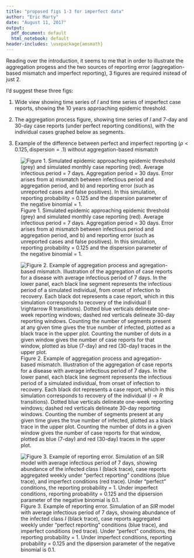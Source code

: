 ```yaml
---
title: "proposed figs 1-3 for imperfect data"
author: "Eric Marty"
date: "August 11, 2017"
output:
  pdf_document: default
  html_notebook: default
header-includes: \usepackage{amsmath}
---
```


Reading over the introduction, it seems to me that in order to illustrate the aggregation progess and the two sources of reporting error (aggregation-based mismatch and imperfect reporting), 3 figures are required instead of just 2.  

I'd suggest these three figs:

1. Wide view showing time series of $I$ and time series of imperfect case reports, showing the 10 years approaching epidemic threshold.

2. The aggregation process figure, showing time series of $I$ and 7-day and 30-day case reports (under perfect reporting conditions), with the individual cases graphed below as segments.

3. Example of the difference between perfect and imperfect reporting $(\rho < 0.125, \text{dispersion} = .1)$ without aggregation-based mismatch


![Figure 1. Simulated epidemic approaching epidemic threshold (grey) and simulated monthly case reporting (red). Average infectious period = 7 days.  Aggregation period = 30 days.  Error arises from a) mismatch between infectious period and aggregation period, and b) and reporting error (such as unreported cases and false positives).  In this simulation, reporting probability = 0.125 and the dispersion parameter of the negative binomial = 1.](./output/plots/fig1.pdf.png)


![Figure 2. Example of aggregation process and agregation-based mismatch.  Illustration of the aggregation of case reports for a disease with average infectious period of 7 days.  In the lower panel, each black line segment represents the infectious period of a simulated individual, from onset of infection to recovery.  Each black dot represents a case report, which in this simulation corresponds to recovery of the individual ($I \rightarrow R$ transitions).  Dotted blue verticals delineate one-week reporting windows; dashed red verticals delineate 30-day reporting windows.  Counting the number of segments present at any given time gives the true number of infected, plotted as a black trace in the upper plot.  Counting the number of dots in a given window gives the number of case reports for that window, plotted as blue (7-day) and red (30-day) traces in the upper plot.](./output/plots/fig2_v2.pdf.png)


![Figure 3. Example of reporting error.  Simulation of an $SIR$ model with average infectious period of 7 days, showing abundance of the infected class $I$ (black trace), case reports aggregated weekly under "perfect reporting" conditions (blue trace), and imperfect conditions (red trace). Under "perfect" conditions, the reporting probability = 1.  Under imperfect conditions, reporting probability = 0.125 and the dipsersion parameter of the negative binomial is 0.1.](./output/plots/fig3.pdf.png) 

